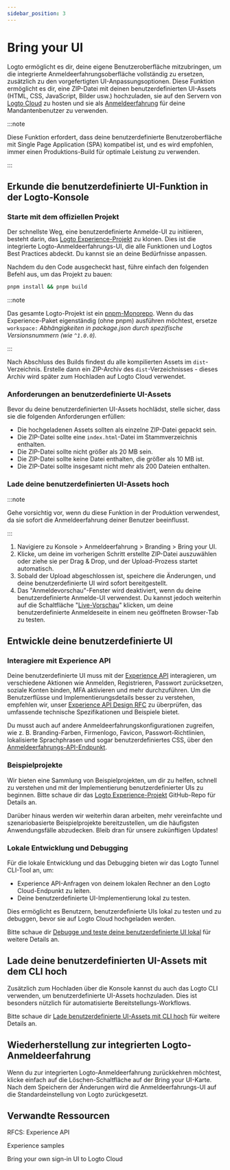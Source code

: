 ```yaml
---
sidebar_position: 3
---
```


# Bring your UI

Logto ermöglicht es dir, deine eigene Benutzeroberfläche mitzubringen, um die integrierte Anmeldeerfahrungsoberfläche vollständig zu ersetzen, zusätzlich zu den vorgefertigten UI-Anpassungsoptionen. Diese Funktion ermöglicht es dir, eine ZIP-Datei mit deinen benutzerdefinierten UI-Assets (HTML, CSS, JavaScript, Bilder usw.) hochzuladen, sie auf den Servern von [Logto Cloud](https://cloud.logto.io) zu hosten und sie als [Anmeldeerfahrung](/end-user-flows#authentication-flows) für deine Mandantenbenutzer zu verwenden.

:::note

Diese Funktion erfordert, dass deine benutzerdefinierte Benutzeroberfläche mit Single Page Application (SPA) kompatibel ist, und es wird empfohlen, immer einen Produktions-Build für optimale Leistung zu verwenden.

:::

## Erkunde die benutzerdefinierte UI-Funktion in der Logto-Konsole

### Starte mit dem offiziellen Projekt

Der schnellste Weg, eine benutzerdefinierte Anmelde-UI zu initiieren, besteht darin, das [Logto Experience-Projekt](https://github.com/logto-io/logto/tree/master/packages/experience) zu klonen. Dies ist die integrierte Logto-Anmeldeerfahrungs-UI, die alle Funktionen und Logtos Best Practices abdeckt. Du kannst sie an deine Bedürfnisse anpassen.

Nachdem du den Code ausgecheckt hast, führe einfach den folgenden Befehl aus, um das Projekt zu bauen:

```bash
pnpm install && pnpm build
```

:::note

Das gesamte Logto-Projekt ist ein [pnpm-Monorepo](https://pnpm.io/workspaces). Wenn du das Experience-Paket eigenständig (ohne pnpm) ausführen möchtest, ersetze `workspace:` _Abhängigkeiten in package.json durch spezifische Versionsnummern (wie `^1.0.0`)._

:::

Nach Abschluss des Builds findest du alle kompilierten Assets im `dist`-Verzeichnis. Erstelle dann ein ZIP-Archiv des `dist`-Verzeichnisses - dieses Archiv wird später zum Hochladen auf Logto Cloud verwendet.

### Anforderungen an benutzerdefinierte UI-Assets

Bevor du deine benutzerdefinierten UI-Assets hochlädst, stelle sicher, dass sie die folgenden Anforderungen erfüllen:

- Die hochgeladenen Assets sollten als einzelne ZIP-Datei gepackt sein.
- Die ZIP-Datei sollte eine `index.html`-Datei im Stammverzeichnis enthalten.
- Die ZIP-Datei sollte nicht größer als 20 MB sein.
- Die ZIP-Datei sollte keine Datei enthalten, die größer als 10 MB ist.
- Die ZIP-Datei sollte insgesamt nicht mehr als 200 Dateien enthalten.

### Lade deine benutzerdefinierten UI-Assets hoch

:::note

Gehe vorsichtig vor, wenn du diese Funktion in der Produktion verwendest, da sie sofort die Anmeldeerfahrung deiner Benutzer beeinflusst.

:::

1. Navigiere zu <CloudLink to="/sign-in-experience/branding">Konsole > Anmeldeerfahrung > Branding > Bring your UI</CloudLink>.
2. Klicke, um deine im vorherigen Schritt erstellte ZIP-Datei auszuwählen oder ziehe sie per Drag & Drop, und der Upload-Prozess startet automatisch.
3. Sobald der Upload abgeschlossen ist, speichere die Änderungen, und deine benutzerdefinierte UI wird sofort bereitgestellt.
4. Das "Anmeldevorschau"-Fenster wird deaktiviert, wenn du deine benutzerdefinierte Anmelde-UI verwendest. Du kannst jedoch weiterhin auf die Schaltfläche "[Live-Vorschau](/customization/live-preview)" klicken, um deine benutzerdefinierte Anmeldeseite in einem neu geöffneten Browser-Tab zu testen.

## Entwickle deine benutzerdefinierte UI

### Interagiere mit Experience API

Deine benutzerdefinierte UI muss mit der [Experience API](https://openapi.logto.io/group/endpoint-experience) interagieren, um verschiedene Aktionen wie Anmelden, Registrieren, Passwort zurücksetzen, soziale Konten binden, MFA aktivieren und mehr durchzuführen. Um die Benutzerflüsse und Implementierungsdetails besser zu verstehen, empfehlen wir, unser [Experience API Design RFC](https://github.com/logto-io/rfcs/blob/master/draft/0004-experience-api.md) zu überprüfen, das umfassende technische Spezifikationen und Beispiele bietet.

Du musst auch auf andere Anmeldeerfahrungskonfigurationen zugreifen, wie z. B. Branding-Farben, Firmenlogo, Favicon, Passwort-Richtlinien, lokalisierte Sprachphrasen und sogar benutzerdefiniertes CSS, über den [Anmeldeerfahrungs-API-Endpunkt](https://openapi.logto.io/operation/operation-getsigninexperienceconfig).

### Beispielprojekte

Wir bieten eine Sammlung von Beispielprojekten, um dir zu helfen, schnell zu verstehen und mit der Implementierung benutzerdefinierter UIs zu beginnen. Bitte schaue dir das [Logto Experience-Projekt](https://github.com/logto-io/experience-samples) GitHub-Repo für Details an.

Darüber hinaus werden wir weiterhin daran arbeiten, mehr vereinfachte und szenariobasierte Beispielprojekte bereitzustellen, um die häufigsten Anwendungsfälle abzudecken. Bleib dran für unsere zukünftigen Updates!

### Lokale Entwicklung und Debugging

Für die lokale Entwicklung und das Debugging bieten wir das Logto Tunnel CLI-Tool an, um:

- Experience API-Anfragen von deinem lokalen Rechner an den Logto Cloud-Endpunkt zu leiten.
- Deine benutzerdefinierte UI-Implementierung lokal zu testen.

Dies ermöglicht es Benutzern, benutzerdefinierte UIs lokal zu testen und zu debuggen, bevor sie auf Logto Cloud hochgeladen werden.

Bitte schaue dir [Debugge und teste deine benutzerdefinierte UI lokal](/customization/bring-your-ui/debug-and-test-your-custom-ui-locally/) für weitere Details an.

## Lade deine benutzerdefinierten UI-Assets mit dem CLI hoch

Zusätzlich zum Hochladen über die Konsole kannst du auch das Logto CLI verwenden, um benutzerdefinierte UI-Assets hochzuladen. Dies ist besonders nützlich für automatisierte Bereitstellungs-Workflows.

Bitte schaue dir [Lade benutzerdefinierte UI-Assets mit CLI hoch](/customization/bring-your-ui/upload-custom-ui-assets-using-cli/) für weitere Details an.

## Wiederherstellung zur integrierten Logto-Anmeldeerfahrung

Wenn du zur integrierten Logto-Anmeldeerfahrung zurückkehren möchtest, klicke einfach auf die Löschen-Schaltfläche auf der Bring your UI-Karte. Nach dem Speichern der Änderungen wird die Anmeldeerfahrungs-UI auf die Standardeinstellung von Logto zurückgesetzt.

## Verwandte Ressourcen

<Url href="https://github.com/logto-io/rfcs/blob/master/draft/0004-experience-api.md#2-sign-in-with-username--password-and-fulfill-email">
  RFCS: Experience API
</Url>

<Url href="https://github.com/logto-io/experience-samples">Experience samples</Url>

<Url href="https://blog.logto.io/bring-your-own-ui">Bring your own sign-in UI to Logto Cloud</Url>

